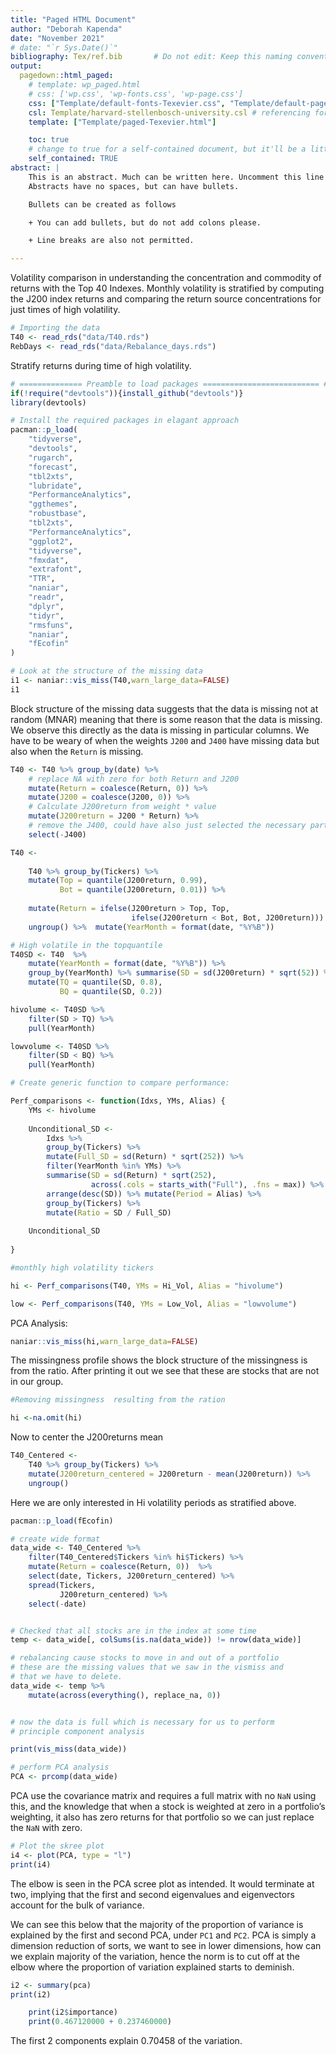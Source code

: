 ```yaml
---
title: "Paged HTML Document"
author: "Deborah Kapenda"
date: "November 2021"
# date: "`r Sys.Date()`"
bibliography: Tex/ref.bib       # Do not edit: Keep this naming convention and location.
output:
  pagedown::html_paged:
    # template: wp_paged.html
    # css: ['wp.css', 'wp-fonts.css', 'wp-page.css']
    css: ["Template/default-fonts-Texevier.css", "Template/default-page-Texevier.css", "Template/default-Texevier.css"]
    csl: Template/harvard-stellenbosch-university.csl # referencing format used.
    template: ["Template/paged-Texevier.html"]

    toc: true
    # change to true for a self-contained document, but it'll be a litte slower for Pandoc to render
    self_contained: TRUE
abstract: |
    This is an abstract. Much can be written here. Uncomment this line to go without an abstract.
    Abstracts have no spaces, but can have bullets.

    Bullets can be created as follows

    + You can add bullets, but do not add colons please.

    + Line breaks are also not permitted.

---
```



Volatility comparison in understanding the concentration and commodity of returns with the Top 40 Indexes. Monthly volatility is stratified by computing the J200 index returns and comparing the return source concentrations for just times of high volatility.

```r

# Importing the data
T40 <- read_rds("data/T40.rds")
RebDays <- read_rds("data/Rebalance_days.rds")
```


Stratify returns during time of high volatility. 

```r

# ============== Preamble to load packages ========================== #
if(!require("devtools")){install_github("devtools")}
library(devtools)

# Install the required packages in elagant approach
pacman::p_load(
    "tidyverse",
    "devtools",
    "rugarch",
    "forecast",
    "tbl2xts",
    "lubridate",
    "PerformanceAnalytics",
    "ggthemes",
    "robustbase",
    "tbl2xts",
    "PerformanceAnalytics",
    "ggplot2",
    "tidyverse",
    "fmxdat",
    "extrafont",
    "TTR",
    "naniar",
    "readr",
    "dplyr",
    "tidyr",
    "rmsfuns",
    "naniar",
    "fEcofin"
)
```


```r
# Look at the structure of the missing data
i1 <- naniar::vis_miss(T40,warn_large_data=FALSE)
i1

```
Block structure of the missing data suggests that the data is missing not at random (MNAR) meaning that there is some reason that the data is missing. We observe this directly as the data is missing in particular columns. We have to be weary of when the weights `J200` and `J400` have missing data but also when the `Return` is missing.




```r


T40 <- T40 %>% group_by(date) %>%
    # replace NA with zero for both Return and J200
    mutate(Return = coalesce(Return, 0)) %>%
    mutate(J200 = coalesce(J200, 0)) %>%
    # Calculate J200return from weight * value
    mutate(J200return = J200 * Return) %>%
    # remove the J400, could have also just selected the necessary parts only
    select(-J400)
```


```r
T40 <-
    
    T40 %>% group_by(Tickers) %>%
    mutate(Top = quantile(J200return, 0.99),
           Bot = quantile(J200return, 0.01)) %>%
    
    mutate(Return = ifelse(J200return > Top, Top,
                           ifelse(J200return < Bot, Bot, J200return))) %>%
    ungroup() %>%  mutate(YearMonth = format(date, "%Y%B"))

```


```r
# High volatile in the topquantile
T40SD <- T40  %>%
    mutate(YearMonth = format(date, "%Y%B")) %>%
    group_by(YearMonth) %>% summarise(SD = sd(J200return) * sqrt(52)) %>%
    mutate(TQ = quantile(SD, 0.8),
           BQ = quantile(SD, 0.2))
```


```r
hivolume <- T40SD %>%
    filter(SD > TQ) %>%
    pull(YearMonth)

lowvolume <- T40SD %>%
    filter(SD < BQ) %>%
    pull(YearMonth)
```

```r
# Create generic function to compare performance:

Perf_comparisons <- function(Idxs, YMs, Alias) {
    YMs <- hivolume
    
    Unconditional_SD <-
        Idxs %>%
        group_by(Tickers) %>%
        mutate(Full_SD = sd(Return) * sqrt(252)) %>%
        filter(YearMonth %in% YMs) %>%
        summarise(SD = sd(Return) * sqrt(252),
                  across(.cols = starts_with("Full"), .fns = max)) %>%
        arrange(desc(SD)) %>% mutate(Period = Alias) %>%
        group_by(Tickers) %>%
        mutate(Ratio = SD / Full_SD)
    
    Unconditional_SD
    
}
```


```r
#monthly high volatility tickers

hi <- Perf_comparisons(T40, YMs = Hi_Vol, Alias = "hivolume")

low <- Perf_comparisons(T40, YMs = Low_Vol, Alias = "lowvolume")

```

PCA Analysis:

```r
naniar::vis_miss(hi,warn_large_data=FALSE)
```
The missingness profile shows the block structure of the missingness is from the ratio. After printing it out we see that these are stocks that are not in our group.

```r
#Removing missingness  resulting from the ration

hi <-na.omit(hi)

```


Now to center the J200returns mean
```r
T40_Centered <-
    T40 %>% group_by(Tickers) %>% 
    mutate(J200return_centered = J200return - mean(J200return)) %>%
    ungroup()
```


Here we are only interested in Hi volatility periods as stratified above.

```r

pacman::p_load(fEcofin)

# create wide format 
data_wide <- T40_Centered %>%
    filter(T40_Centered$Tickers %in% hi$Tickers) %>%
    mutate(Return = coalesce(Return, 0))  %>%
    select(date, Tickers, J200return_centered) %>%
    spread(Tickers,
           J200return_centered) %>%
    select(-date)


# Checked that all stocks are in the index at some time 
temp <- data_wide[, colSums(is.na(data_wide)) != nrow(data_wide)]

# rebalancing cause stocks to move in and out of a portfolio
# these are the missing values that we saw in the vismiss and
# that we have to delete.
data_wide <- temp %>%
    mutate(across(everything(), replace_na, 0))


# now the data is full which is necessary for us to perform 
# principle component analysis

print(vis_miss(data_wide))

# perform PCA analysis
PCA <- prcomp(data_wide)

```
PCA use the covariance matrix and requires a full matrix with no    `NaN` using this, and the knowledge that when a stock is weighted at zero in a portfolio's weighting, it also has zero returns for that portfolio so we can just replace the  `NaN` with zero.

```r
# Plot the skree plot
i4 <- plot(PCA, type = "l")
print(i4)
```
The elbow is seen in the PCA scree plot as intended. It would terminate at two, implying that the first and second eigenvalues and eigenvectors account for the bulk of variance.

We can see this below that the majority of the proportion of variance is explained by the first and second PCA, under `PC1` and `PC2`. PCA is simply a dimension reduction of sorts, we want to see in lower dimensions, how can we explain majority of the variation, hence the norm is to cut off at the elbow where the proportion of variation explained starts to deminish. 

```r
i2 <- summary(pca)
print(i2)
```

```r
    print(i2$importance)
    print(0.467120000 + 0.237460000)
```
The first 2 components explain 0.70458 of the variation.
